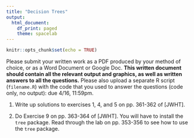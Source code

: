 ```yaml
---
title: "Decision Trees"
output:
  html_document:
    df_print: paged
    theme: spacelab
---
```


```r
knitr::opts_chunk$set(echo = TRUE)
```

Please submit your written work as a PDF produced by your method of choice, or as a Word Document or Google Doc. **This written document should contain all the relevant output and graphics, as well as written answers to all the questions.** Please also upload a separate R script (`filename.R`) with the code that you used to answer the questions (code only, no output): due 4/16, 11:59pm. 

1. Write up solutions to exercises 1, 4, and 5 on pp. 361-362 of [JWHT].

2. Do Exercise 9 on pp. 363-364 of [JWHT]. You will have to install the `tree` package. Read through the lab on pp. 353-356 to see how to use the `tree` package.



